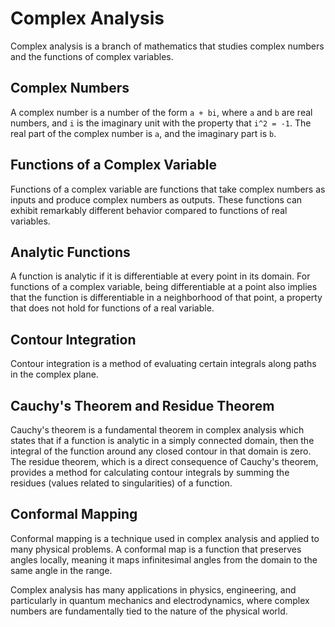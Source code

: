 # Complex Analysis

Complex analysis is a branch of mathematics that studies complex numbers and the functions of complex variables. 

## Complex Numbers

A complex number is a number of the form `a + bi`, where `a` and `b` are real numbers, and `i` is the imaginary unit with the property that `i^2 = -1`. The real part of the complex number is `a`, and the imaginary part is `b`.

## Functions of a Complex Variable

Functions of a complex variable are functions that take complex numbers as inputs and produce complex numbers as outputs. These functions can exhibit remarkably different behavior compared to functions of real variables.

## Analytic Functions

A function is analytic if it is differentiable at every point in its domain. For functions of a complex variable, being differentiable at a point also implies that the function is differentiable in a neighborhood of that point, a property that does not hold for functions of a real variable.

## Contour Integration

Contour integration is a method of evaluating certain integrals along paths in the complex plane. 

## Cauchy's Theorem and Residue Theorem

Cauchy's theorem is a fundamental theorem in complex analysis which states that if a function is analytic in a simply connected domain, then the integral of the function around any closed contour in that domain is zero. The residue theorem, which is a direct consequence of Cauchy's theorem, provides a method for calculating contour integrals by summing the residues (values related to singularities) of a function.

## Conformal Mapping

Conformal mapping is a technique used in complex analysis and applied to many physical problems. A conformal map is a function that preserves angles locally, meaning it maps infinitesimal angles from the domain to the same angle in the range.

Complex analysis has many applications in physics, engineering, and particularly in quantum mechanics and electrodynamics, where complex numbers are fundamentally tied to the nature of the physical world.
